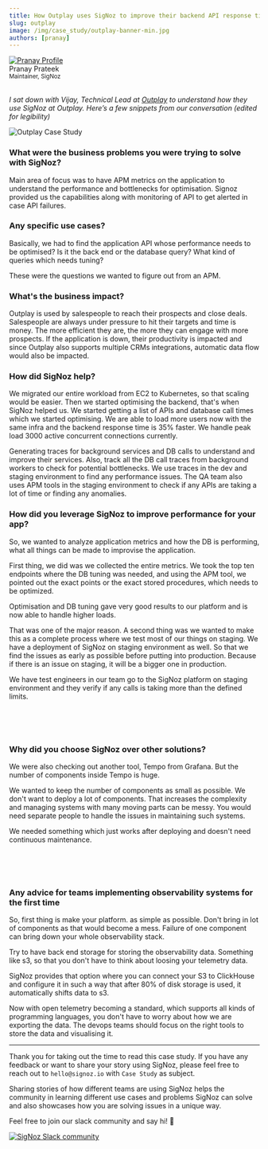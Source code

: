 ```yaml
---
title: How Outplay uses SigNoz to improve their backend API response time by 35%
slug: outplay
image: /img/case_study/outplay-banner-min.jpg
authors: [pranay]
---
```


<head>
  <link rel="canonical" href="https://signoz.io/case-study/outplay/"/>
  <meta property="og:image" content="https://signoz.io/img/case_study/outplay-banner-min.jpg"/>
  <meta property="twitter:card" content="summary_large_image"/>
  <meta property="twitter:url" content="https://signoz.io/case-study/outplay/"/>
  <meta property="twitter:title" content="How Outplay uses SigNoz to improve their backend API response time by 35% | SigNoz"/>
  <meta property="twitter:description" content=""/>
  <meta name ="twitter:image" content="https://signoz.io/img/case_study/outplay-banner-min.jpg"/>

</head>

<div class="avatar">
  <a
    class="avatar__photo-link avatar__photo avatar__photo--lg"
    href="https://twitter.com/pranay01">
    <img
      alt="Pranay Profile"
      src="/img/authors/pranay_profile_pic.webp" />
  </a>
  <div class="avatar__intro">
    <div class="avatar__name">Pranay Prateek</div>
    <small class="avatar__subtitle">
      Maintainer, SigNoz
    </small>
  </div>
</div>

<br />

_I sat down with Vijay, Technical Lead at <a href = "https://outplayhq.com" rel="noopener noreferrer nofollow" target="_blank" >Outplay</a> to understand how they use SigNoz at Outplay. Here’s a few snippets from our conversation (edited for legibility)_

![Outplay Case Study](/img/case_study/outplay-banner.webp)

### What were the business problems you were trying to solve with SigNoz?

Main area of focus was to have APM metrics on the application to understand the performance and bottlenecks for optimisation. Signoz provided us the capabilities along with monitoring of API to get alerted in case API failures.

### Any specific use cases?

Basically, we had to find the application API whose performance needs to be optimised? Is it the back end or the database query? What kind of queries which needs tuning?

These were the questions we wanted to figure out from an APM.

### What's the business impact?

Outplay is used by salespeople to reach their prospects and close deals. Salespeople are always under pressure to hit their targets and time is money. The more efficient they are, the more they can engage with more prospects. If the application is down, their productivity is impacted and since Outplay also supports multiple CRMs integrations, automatic data flow would also be impacted.

### How did SigNoz help?

We migrated our entire workload from EC2 to Kubernetes, so that scaling would be easier. Then we started optimising the backend, that's when SigNoz helped us. We started getting a list of APIs and database call times which we started optimising. We are able to load more users now with the same infra and the backend response time is 35% faster. We handle peak load 3000 active concurrent connections currently.

Generating traces for background services and DB calls to understand and improve their services. Also, track all the DB call traces from background workers to check for potential bottlenecks.
We use traces in the dev and staging environment to find any performance issues. The QA team also uses APM tools in the staging environment to check if any APIs are taking a lot of time or finding any anomalies.

### How did you leverage SigNoz to improve performance for your app?

So, we wanted to analyze application metrics and how the DB is performing, what all things can be made to improvise the application.

First thing, we did was we collected the entire metrics. We took the top ten endpoints where the DB tuning was needed, and using the APM tool, we pointed out the exact points or the exact stored procedures, which needs to be optimized.

Optimisation and DB tuning gave very good results to our platform and is now able to handle higher loads.

That was one of the major reason. A second thing was we wanted to make this as a complete process where we test most of our things on staging. We have a deployment of SigNoz on staging environment as well. So that we find the issues as early as possible before putting into production. Because if there is an issue on staging, it will be a bigger one in production.

We have test engineers in our team go to the SigNoz platform on staging environment and they verify if any calls is taking more than the defined limits.

<br />
<YouTube id="nh79MBqwc0w" mute={false} />
<br />
<br />

### Why did you choose SigNoz over other solutions?

We were also checking out another tool, Tempo from Grafana. But the number of components inside Tempo is huge.

We wanted to keep the number of components as small as possible. We don't want to deploy a lot of components. That increases the complexity and managing systems with many moving parts can be messy. You would need separate people to handle the issues in maintaining such systems.

We needed something which just works after deploying and doesn't need continuous maintenance.
<br />
<br />

<YouTube id="diaVE3TT2Ck" mute={false} />

<br />
<br />

### Any advice for teams implementing observability systems for the first time

So, first thing is make your platform. as simple as possible. Don't bring in lot of components as that would become a mess. Failure of one component can bring down your whole observability stack.

Try to have back end storage for storing the observability data. Something like s3, so that you don't have to think about loosing your telemetry data.

SigNoz provides that option where you can connect your S3 to ClickHouse and configure it in such a way that after 80% of disk storage is used, it automatically shifts data to s3.

Now with open telemetry becoming a standard, which supports all kinds of programming languages, you don't have to worry about how we are exporting the data. The devops teams should focus on the right tools to store the data and visualising it.

---

Thank you for taking out the time to read this case study. If you have any feedback or want to share your story using SigNoz, please feel free to reach out to `hello@signoz.io` with `Case Study` as subject.

Sharing stories of how different teams are using SigNoz helps the community in learning different use cases and problems SigNoz can solve and also showcases how you are solving issues in a unique way.

Feel free to join our slack community and say hi! 👋

[![SigNoz Slack community](/img/blog/common/join_slack_cta.webp)](https://signoz.io/slack)
